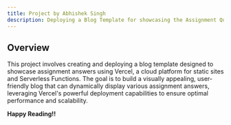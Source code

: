 ```yaml
---
title: Project by Abhishek Singh
description: Deploying a Blog Template for showcasing the Assignment Questions via Vercel
---
```


## Overview

This project involves creating and deploying a blog template designed to showcase assignment answers using Vercel, a cloud platform for static sites and Serverless Functions. The goal is to build a visually appealing, user-friendly blog that can dynamically display various assignment answers, leveraging Vercel's powerful deployment capabilities to ensure optimal performance and scalability.


**Happy Reading!!**

